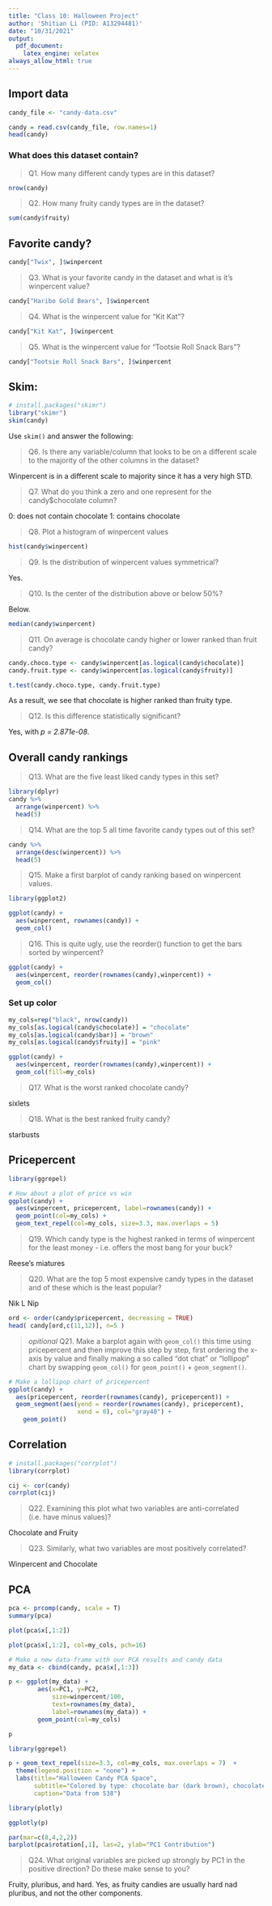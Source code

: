 ```yaml
---
title: "Class 10: Halloween Project"
author: 'Shitian Li (PID: A13294481)'
date: "10/31/2021"
output: 
  pdf_document:
    latex_engine: xelatex
always_allow_html: true
---
```


## Import data
```r
candy_file <- "candy-data.csv"

candy = read.csv(candy_file, row.names=1)
head(candy)
```

### What does this dataset contain? 

> Q1. How many different candy types are in this dataset?

```r
nrow(candy)
```

> Q2. How many fruity candy types are in the dataset?

```r
sum(candy$fruity)
```

## Favorite candy? 

```r
candy["Twix", ]$winpercent
```

> Q3. What is your favorite candy in the dataset and what is it’s winpercent value?

```r
candy["Haribo Gold Bears", ]$winpercent
```

> Q4. What is the winpercent value for “Kit Kat”?

```r
candy["Kit Kat", ]$winpercent
```

> Q5. What is the winpercent value for “Tootsie Roll Snack Bars”?

```r
candy["Tootsie Roll Snack Bars", ]$winpercent
```

## Skim: 

```r
# install.packages("skimr")
library("skimr")
skim(candy)
```

Use `skim()` and answer the following:

> Q6. Is there any variable/column that looks to be on a different scale to the majority of the other columns in the dataset?

Winpercent is in a different scale to majority since it has a very high STD. 

> Q7. What do you think a zero and one represent for the candy$chocolate column?

0: does not contain chocolate
1: contains chocolate

> Q8. Plot a histogram of winpercent values

```r
hist(candy$winpercent)
```

> Q9. Is the distribution of winpercent values symmetrical?

Yes. 

> Q10. Is the center of the distribution above or below 50%?

Below. 
```r
median(candy$winpercent)
```

> Q11. On average is chocolate candy higher or lower ranked than fruit candy?

```r
candy.choco.type <- candy$winpercent[as.logical(candy$chocolate)]
candy.fruit.type <- candy$winpercent[as.logical(candy$fruity)]

t.test(candy.choco.type, candy.fruit.type)
```
As a result, we see that chocolate is higher ranked than fruity type.

> Q12. Is this difference statistically significant?

Yes, with *p = 2.871e-08*. 


## Overall candy rankings

> Q13. What are the five least liked candy types in this set?

```r
library(dplyr)
candy %>%
  arrange(winpercent) %>%
  head(5)
```

> Q14. What are the top 5 all time favorite candy types out of this set?

```r
candy %>%
  arrange(desc(winpercent)) %>%
  head(5)
```

> Q15. Make a first barplot of candy ranking based on winpercent values.

```r
library(ggplot2)

ggplot(candy) + 
  aes(winpercent, rownames(candy)) +
  geom_col()
```

> Q16. This is quite ugly, use the reorder() function to get the bars sorted by winpercent?

```r
ggplot(candy) + 
  aes(winpercent, reorder(rownames(candy),winpercent)) +
  geom_col()
```

### Set up color

```r
my_cols=rep("black", nrow(candy))
my_cols[as.logical(candy$chocolate)] = "chocolate"
my_cols[as.logical(candy$bar)] = "brown"
my_cols[as.logical(candy$fruity)] = "pink"
```

```r
ggplot(candy) + 
  aes(winpercent, reorder(rownames(candy),winpercent)) +
  geom_col(fill=my_cols) 
```

> Q17. What is the worst ranked chocolate candy?

sixlets

> Q18. What is the best ranked fruity candy?

starbusts

## Pricepercent

```r
library(ggrepel)

# How about a plot of price vs win
ggplot(candy) +
  aes(winpercent, pricepercent, label=rownames(candy)) +
  geom_point(col=my_cols) + 
  geom_text_repel(col=my_cols, size=3.3, max.overlaps = 5)
```

> Q19. Which candy type is the highest ranked in terms of winpercent for the least money - i.e. offers the most bang for your buck?

Reese's miatures

> Q20. What are the top 5 most expensive candy types in the dataset and of these which is the least popular?

Nik L Nip
```r
ord <- order(candy$pricepercent, decreasing = TRUE)
head( candy[ord,c(11,12)], n=5 )
```

> *opitional* Q21. Make a barplot again with `geom_col()` this time using pricepercent and then improve this step by step, first ordering the x-axis by value and finally making a so called “dot chat” or “lollipop” chart by swapping `geom_col()` for `geom_point()` + `geom_segment()`.

```r
# Make a lollipop chart of pricepercent
ggplot(candy) +
  aes(pricepercent, reorder(rownames(candy), pricepercent)) +
  geom_segment(aes(yend = reorder(rownames(candy), pricepercent), 
                   xend = 0), col="gray40") +
    geom_point()
```

## Correlation

```r
# install.packages("corrplot")
library(corrplot)
```

```r
cij <- cor(candy)
corrplot(cij)
```

> Q22. Examining this plot what two variables are anti-correlated (i.e. have minus values)?

Chocolate and Fruity

> Q23. Similarly, what two variables are most positively correlated?

Winpercent and Chocolate

## PCA

```r
pca <- prcomp(candy, scale = T)
summary(pca)
```

```r
plot(pca$x[,1:2])
```

```r
plot(pca$x[,1:2], col=my_cols, pch=16)
```

```r
# Make a new data-frame with our PCA results and candy data
my_data <- cbind(candy, pca$x[,1:3])

p <- ggplot(my_data) + 
        aes(x=PC1, y=PC2, 
            size=winpercent/100,  
            text=rownames(my_data),
            label=rownames(my_data)) +
        geom_point(col=my_cols)

p
```

```r
library(ggrepel)

p + geom_text_repel(size=3.3, col=my_cols, max.overlaps = 7)  + 
  theme(legend.position = "none") +
  labs(title="Halloween Candy PCA Space",
       subtitle="Colored by type: chocolate bar (dark brown), chocolate other (light brown), fruity (red), other (black)",
       caption="Data from 538")
```

```r
library(plotly)
```

```r
ggplotly(p)
```

```r
par(mar=c(8,4,2,2))
barplot(pca$rotation[,1], las=2, ylab="PC1 Contribution")
```

> Q24. What original variables are picked up strongly by PC1 in the positive direction? Do these make sense to you?

Fruity, pluribus, and hard. Yes, as fruity candies are usually hard nad pluribus, and not the other components.
